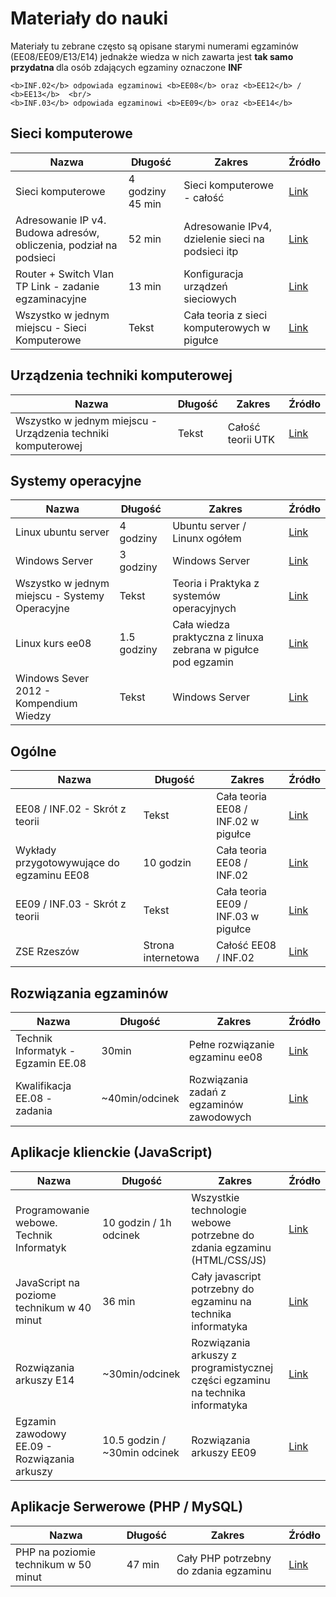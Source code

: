 
# Materiały do nauki

<Callout>
	Materiały tu zebrane często są opisane starymi numerami egzaminów
	(EE08/EE09/E13/E14) jednakże wiedza w nich zawarta jest <b> tak samo przydatna </b>
	dla osób zdających egzaminy oznaczone <b>INF</b>

    <b>INF.02</b> odpowiada egzaminowi <b>EE08</b> oraz <b>EE12</b> / <b>EE13</b>  <br/>
    <b>INF.03</b> odpowiada egzaminowi <b>EE09</b> oraz <b>EE14</b>

</Callout>

## Sieci komputerowe

| Nazwa                                                              | Długość          | Zakres                                            | Źródło                                                                             |
| ------------------------------------------------------------------ | ---------------- | ------------------------------------------------- | ---------------------------------------------------------------------------------- |
| Sieci komputerowe                                                  | 4 godziny 45 min | Sieci komputerowe - całość                        | [Link](https://www.youtube.com/playlist?list=PLOYHgt8dIdoz2fyn0gv4fs2t4tayalsh3)   |
| Adresowanie IP v4. Budowa adresów, obliczenia, podział na podsieci | 52 min           | Adresowanie IPv4, dzielenie sieci na podsieci itp | [Link](https://www.youtube.com/watch?v=t3IceGlTjig)                                |
| Router + Switch Vlan TP Link - zadanie egzaminacyjne               | 13 min           | Konfiguracja urządzeń sieciowych                  | [Link](https://youtu.be/8Zc_sx7R8Vk?list=PLPt1tiollhgdmuAA8_xnnyEhcM81Yj-Yt)       |
| Wszystko w jednym miejscu - Sieci Komputerowe                      | Tekst            | Cała teoria z sieci komputerowych w pigułce       | [Link](https://allinonebyplucek.blogspot.com/p/spis-tresci-sieci-komputerowe.html) |

## Urządzenia techniki komputerowej

| Nazwa                                                        | Długość | Zakres            | Źródło                                                                               |
| ------------------------------------------------------------ | ------- | ----------------- | ------------------------------------------------------------------------------------ |
| Wszystko w jednym miejscu - Urządzenia techniki komputerowej | Tekst   | Całość teorii UTK | [Link](https://allinonebyplucek.blogspot.com/p/spis-tresci-urzadzenia-techniki.html) |

## Systemy operacyjne

| Nazwa                                          | Długość     | Zakres                                                        | Źródło                                                                                                                               |
| ---------------------------------------------- | ----------- | ------------------------------------------------------------- | ------------------------------------------------------------------------------------------------------------------------------------ |
| Linux ubuntu server                            | 4 godziny   | Ubuntu server / Linunx ogółem                                 | [Link](https://www.youtube.com/playlist?list=PLOYHgt8dIdozjwTQRGh9mvLDZ2TCAgDh3)                                                     |
| Windows Server                                 | 3 godziny   | Windows Server                                                | [Link](https://www.youtube.com/playlist?list=PLOYHgt8dIdow0KnlFOinX3MDcMb6ymuF9)                                                     |
| Wszystko w jednym miejscu - Systemy Operacyjne | Tekst       | Teoria i Praktyka z systemów operacyjnych                     | [Link](https://allinonebyplucek.blogspot.com/p/spis-tresci-systemy-operacyjne.html)                                                  |
| Linux kurs ee08                                | 1.5 godziny | Cała wiedza praktyczna z linuxa zebrana w pigułce pod egzamin | [Link](https://www.youtube.com/watch?v=e2cqBJJCCGs)                                                                                  |
| Windows Sever 2012 - Kompendium Wiedzy         | Tekst       | Windows Server                                                | [Link](https://www.dobreprogramy.pl/@djleo/windows-server--kompendium-wiedzy-czesc--wstep-wymagania-sprzetowe-instalacja,blog,38306) |

## Ogólne

| Nazwa                                     | Długość            | Zakres                              | Źródło                                                                           |
| ----------------------------------------- | ------------------ | ----------------------------------- | -------------------------------------------------------------------------------- |
| EE08 / INF.02 - Skrót z teorii            | Tekst              | Cała teoria EE08 / INF.02 w pigułce | [Link](https://allinonebyplucek.blogspot.com/p/ee08-skrot-z-teorii.html)         |
| Wykłady przygotowywujące do egzaminu EE08 | 10 godzin          | Cała teoria EE08 / INF.02           | [Link](https://www.youtube.com/playlist?list=PLYl8UiYcX7vQ0IOYbcKPm1O6EkFHuT-IV) |
| EE09 / INF.03 - Skrót z teorii            | Tekst              | Cała teoria EE09 / INF.03 w pigułce | [Link](https://allinonebyplucek.blogspot.com/p/e14-skrot-z-teorii.html)          |
| ZSE Rzeszów                               | Strona internetowa | Całość EE08 / INF.02                | [Link](https://zse.rzeszow.pl/)                                                  |

## Rozwiązania egzaminów

| Nazwa                              | Długość        | Zakres                                   | Źródło                                                                  |
| ---------------------------------- | -------------- | ---------------------------------------- | ----------------------------------------------------------------------- |
| Technik Informatyk - Egzamin EE.08 | 30min          | Pełne rozwiązanie egzaminu ee08          | [Link](https://youtu.be/KLulWc29Zvw)                                    |
| Kwalifikacja EE.08 - zadania       | ~40min/odcinek | Rozwiązania zadań z egzaminów zawodowych | [Link](https://www.youtube.com/channel/UCuEmQG4SF-5l4wwZGOqm5xQ/videos) |

## Aplikacje klienckie (JavaScript)

| Nazwa                                        | Długość                      | Zakres                                                                         | Źródło                                                                           |
| -------------------------------------------- | ---------------------------- | ------------------------------------------------------------------------------ | -------------------------------------------------------------------------------- |
| Programowanie webowe. Technik Informatyk     | 10 godzin / 1h odcinek       | Wszystkie technologie webowe potrzebne do zdania egzaminu (HTML/CSS/JS)        | [Link](https://www.youtube.com/playlist?list=PLOYHgt8dIdoxOp0wtNk9Sle5WUsBZc6kq) |
| JavaScript na poziome technikum w 40 minut   | 36 min                       | Cały javascript potrzebny do egzaminu na technika informatyka                  | [Link](https://youtu.be/R6FuwPeUDhU)                                             |
| Rozwiązania arkuszy E14                      | ~30min/odcinek               | Rozwiązania arkuszy z programistycznej części egzaminu na technika informatyka | [Link](https://www.youtube.com/c/PastaInformatyki/search?query=e14)              |
| Egzamin zawodowy EE.09 - Rozwiązania arkuszy | 10.5 godzin / ~30min odcinek | Rozwiązania arkuszy EE09                                                       | [Link](https://www.youtube.com/playlist?list=PLpqepx21KwHYhz5d_Uq5_DM6JmXgNH-gG) |

## Aplikacje Serwerowe (PHP / MySQL)

| Nazwa                                | Długość | Zakres                                | Źródło                               |
| ------------------------------------ | ------- | ------------------------------------- | ------------------------------------ |
| PHP na poziomie technikum w 50 minut | 47 min  | Cały PHP potrzebny do zdania egzaminu | [Link](https://youtu.be/4EA7ZfkUhK8) |
